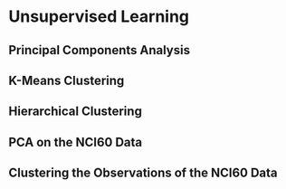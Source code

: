 # Unsupervised Learning

## Principal Components Analysis

## K-Means Clustering

## Hierarchical Clustering

## PCA on the NCI60 Data

## Clustering the Observations of the NCI60 Data
